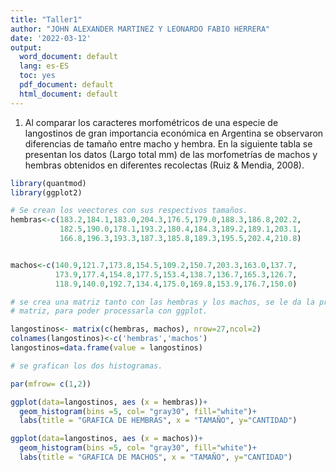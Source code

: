 ```yaml
---
title: "Taller1"
author: "JOHN ALEXANDER MARTINEZ Y LEONARDO FABIO HERRERA"
date: '2022-03-12'
output:
  word_document: default
  lang: es-ES
  toc: yes
  pdf_document: default
  html_document: default
---
```




1.	Al comparar los caracteres morfométricos de una especie de langostinos de gran importancia económica en Argentina se observaron diferencias de tamaño entre macho y hembra. En la siguiente tabla se presentan los datos (Largo total mm) de las morfometrías de machos y hembras obtenidos en diferentes recolectas (Ruiz & Mendia, 2008). 



```r
library(quantmod)
library(ggplot2)

# Se crean los veectores con sus respectivos tamaños.
hembras<-c(183.2,184.1,183.0,204.3,176.5,179.0,188.3,186.8,202.2,
           182.5,190.0,178.1,193.2,180.4,184.3,189.2,189.1,203.1,
           166.8,196.3,193.3,187.3,185.8,189.3,195.5,202.4,210.8)


machos<-c(140.9,121.7,173.8,154.5,109.2,150.7,203.3,163.0,137.7,
          173.9,177.4,154.8,177.5,153.4,138.7,136.7,165.3,126.7,
          118.9,140.0,192.7,134.4,175.0,169.8,153.9,176.7,150.0)

# se crea una matriz tanto con las hembras y los machos, se le da la propiedad de frame a la 
# matriz, para poder processarla con ggplot.

langostinos<- matrix(c(hembras, machos), nrow=27,ncol=2)
colnames(langostinos)<-c('hembras','machos')
langostinos=data.frame(value = langostinos)

# se grafican los dos histogramas.

par(mfrow= c(1,2))  

ggplot(data=langostinos, aes (x = hembras))+
  geom_histogram(bins =5, col= "gray30", fill="white")+
  labs(title = "GRAFICA DE HEMBRAS", x = "TAMAÑO", y="CANTIDAD")

ggplot(data=langostinos, aes (x = machos))+
  geom_histogram(bins =5, col= "gray30", fill="white")+
  labs(title = "GRAFICA DE MACHOS", x = "TAMAÑO", y="CANTIDAD")

  
```

